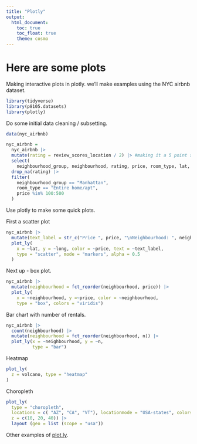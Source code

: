 ```yaml
---
title: "Plotly"
output: 
  html_document:
    toc: true
    toc_float: true
    theme: cosmo
---
```


# Here are some plots

Making interactive plots in plotly. we'll make examples using the NYC airbnb dataset.

```r
library(tidyverse)
library(p8105.datasets)
library(plotly)
```

Do some initial data cleaning / subsetting.

```r
data(nyc_airbnb)

nyc_airbnb = 
  nyc_airbnb |> 
  mutate(rating = review_scores_location / 2) |> #making it a 5 point scale, rather than out of 10
  select(
    neighbourhood_group, neighbourhood, rating, price, room_type, lat, long) |>
  drop_na(rating) |>  
  filter(
    neighbourhood_group == "Manhattan",
    room_type == "Entire home/apt",
    price %in% 100:500
  )
```


Use plotly to make some quick plots. 

First a scatter plot

```r
nyc_airbnb |> 
  mutate(text_label = str_c("Price ", price, "\nNeighbourhood: ", neighbourhood)) |> 
  plot_ly(
    x = ~lat, y = ~long, color = ~price, text = ~text_label,
    type = "scatter", mode = "markers", alpha = 0.5
  )
```

Next up - box plot.

```r
nyc_airbnb |> 
  mutate(neighbourhood = fct_reorder(neighbourhood, price)) |> 
  plot_ly(
    x = ~neighbourhood, y =~price, color = ~neighbourhood,
    type = "box", colors = "viridis")
```

Bar chart with number of rentals.

```r
nyc_airbnb |> 
  count(neighbourhood) |> 
  mutate(neighbourhood = fct_reorder(neighbourhood, n)) |> 
  plot_ly(x = ~neighbourhood, y = ~n,
          type = "bar")
```

Heatmap

```r
plot_ly(
  z = volcano, type = "heatmap"
)
```

Choropleth

```r
plot_ly(
  type = "choropleth",
  locations = c( "AZ", "CA", "VT"), locationmode = "USA-states", colorscale = "Viridis",
  z = c(10, 20, 40)) |> 
  layout (geo = list (scope = "usa"))
```

Other examples of [plot.ly](https://images.plot.ly/plotly-documentation/images/r_cheat_sheet.pdf).